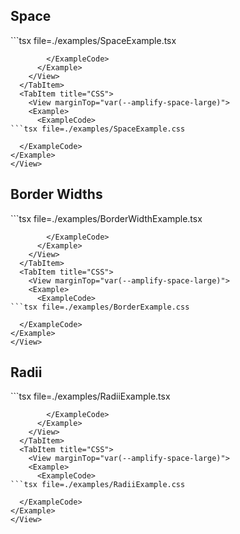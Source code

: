 

## Space

<Tabs>
  <TabItem title="Example usage">
    <View marginTop="var(--amplify-space-large)">
      <Example>
        <SpaceExample  />
        <ExampleCode>
```tsx file=./examples/SpaceExample.tsx

```
        </ExampleCode>
      </Example>
    </View>
  </TabItem>
  <TabItem title="CSS">
    <View marginTop="var(--amplify-space-large)">
    <Example>
      <ExampleCode>
```tsx file=./examples/SpaceExample.css

```
      </ExampleCode>
    </Example>
    </View>


  </TabItem>
</Tabs>

<TokenList namespace="space" />

## Border Widths

<Tabs>
  <TabItem title="Example usage">
    <View marginTop="var(--amplify-space-large)">
      <Example>
        <BorderWidthExample />
        <ExampleCode>
```tsx file=./examples/BorderWidthExample.tsx

```
        </ExampleCode>
      </Example>
    </View>
  </TabItem>
  <TabItem title="CSS">
    <View marginTop="var(--amplify-space-large)">
    <Example>
      <ExampleCode>
```tsx file=./examples/BorderExample.css

```
      </ExampleCode>
    </Example>
    </View>


  </TabItem>
</Tabs>

<TokenList namespace="borderWidths" />

## Radii

<Tabs>
  <TabItem title="Example usage">
    <View marginTop="var(--amplify-space-large)">
      <Example>
        <RadiiExample />
        <ExampleCode>
```tsx file=./examples/RadiiExample.tsx

```
        </ExampleCode>
      </Example>
    </View>
  </TabItem>
  <TabItem title="CSS">
    <View marginTop="var(--amplify-space-large)">
    <Example>
      <ExampleCode>
```tsx file=./examples/RadiiExample.css

```
      </ExampleCode>
    </Example>
    </View>


  </TabItem>
</Tabs>

<TokenList namespace="radii" />
